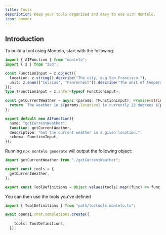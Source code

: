 ```yaml
---
title: Tools
description: Keep your tools organized and easy to use with Montelo.
icon: hammer
---
```


## Introduction

To build a tool using Montelo, start with the following:

```typescript getCurrentWeather.ts
import { AIFunction } from "montelo";
import { z } from "zod";

const FunctionInput = z.object({
  location: z.string().describe("The city, e.g San Francisco."),
  unit: z.enum(["Celsius", "Fahrenheit"]).describe("The unit of temperature."),
});
type TFunctionInput = z.infer<typeof FunctionInput>;

const getCurrentWeather = async (params: TFunctionInput): Promise<string> => {
  return `The weather in ${params.location} is currently 22 degrees ${params.unit}.`;
};

export default new AIFunction({
  name: "getCurrentWeather",
  function: getCurrentWeather,
  description: "Get the current weather in a given location.",
  schema: FunctionInput,
});
```

Running `npx montelo generate` will output the following object:

```typescript tools.montelo.ts
import getCurrentWeather from "./getCurrentWeather";

export const tools = {
  getCurrentWeather,
};

export const ToolDefinitions = Object.values(tools).map((func) => func.toJSON());
```

You can then use the tools you've defined

```typescript
import { ToolDefinitions } from "path/to/tools.montelo.ts";

await openai.chat.completions.create({
    ...,
    tools: ToolDefinitions,
  });
```
